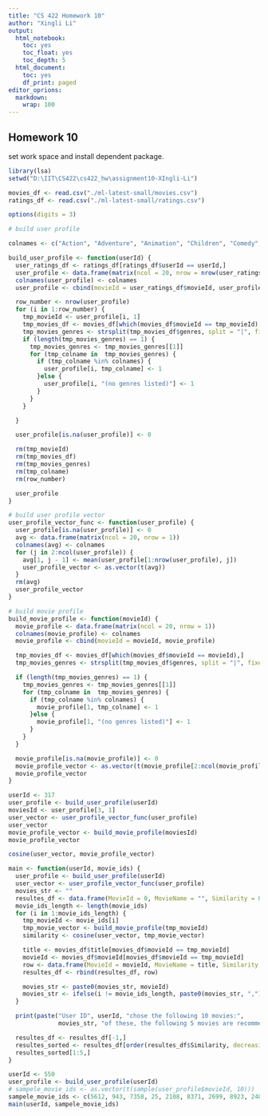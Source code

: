 ```yaml
---
title: "CS 422 Homework 10"
author: "Xingli Li"
output:
  html_notebook:
    toc: yes
    toc_float: yes
    toc_depth: 5
  html_document:
    toc: yes
    df_print: paged
editor_oprions:
  markdown:
    wrap: 100
---
```


## Homework 10

set work space and install dependent package.

```r
library(lsa)
setwd("D:\IIT\CS422\cs422_hw\assignment10-XIngli-Li")
```

```r
movies_df <- read.csv("./ml-latest-small/movies.csv")
ratings_df <- read.csv("./ml-latest-small/ratings.csv")
```

```r
options(digits = 3)

# build user profile

colnames <- c("Action", "Adventure", "Animation", "Children", "Comedy", "Crime", "Documentary", "Drama", "Fantasy", "Film-Noir", "Horror", "IMAX", "Musical", "Mystery", "Romance", "Sci-Fi", "Thriller", "War", "Wester", "(no genres listed)")

build_user_profile <- function(userId) {
  user_ratings_df <- ratings_df[ratings_df$userId == userId,]
  user_profile <- data.frame(matrix(ncol = 20, nrow = nrow(user_ratings_df)))
  colnames(user_profile) <- colnames
  user_profile <- cbind(movieId = user_ratings_df$movieId, user_profile)

  row_number <- nrow(user_profile)
  for (i in 1:row_number) {
    tmp_movieId <- user_profile[i, 1]
    tmp_movies_df <- movies_df[which(movies_df$movieId == tmp_movieId),]
    tmp_movies_genres <- strsplit(tmp_movies_df$genres, split = "|", fixed = TRUE)
    if (length(tmp_movies_genres) == 1) {
      tmp_movies_genres <- tmp_movies_genres[[1]]
      for (tmp_colname in  tmp_movies_genres) {
        if (tmp_colname %in% colnames) {
          user_profile[i, tmp_colname] <- 1
        }else {
          user_profile[i, "(no genres listed)"] <- 1
        }
      }
    }

  }

  user_profile[is.na(user_profile)] <- 0

  rm(tmp_movieId)
  rm(tmp_movies_df)
  rm(tmp_movies_genres)
  rm(tmp_colname)
  rm(row_number)

  user_profile
}

# build user profile vector
user_profile_vector_func <- function(user_profile) {
  user_profile[is.na(user_profile)] <- 0
  avg <- data.frame(matrix(ncol = 20, nrow = 1))
  colnames(avg) <- colnames
  for (j in 2:ncol(user_profile)) {
    avg[1, j - 1] <- mean(user_profile[1:nrow(user_profile), j])
    user_profile_vector <- as.vector(t(avg))
  }
  rm(avg)
  user_profile_vector
}

```

```r
# build movie profile
build_movie_profile <- function(movieId) {
  movie_profile <- data.frame(matrix(ncol = 20, nrow = 1))
  colnames(movie_profile) <- colnames
  movie_profile <- cbind(movieId = movieId, movie_profile)

  tmp_movies_df <- movies_df[which(movies_df$movieId == movieId),]
  tmp_movies_genres <- strsplit(tmp_movies_df$genres, split = "|", fixed = TRUE)

  if (length(tmp_movies_genres) == 1) {
    tmp_movies_genres <- tmp_movies_genres[[1]]
    for (tmp_colname in  tmp_movies_genres) {
      if (tmp_colname %in% colnames) {
        movie_profile[1, tmp_colname] <- 1
      }else {
        movie_profile[1, "(no genres listed)"] <- 1
      }
    }
  }

  movie_profile[is.na(movie_profile)] <- 0
  movie_profile_vector <- as.vector(t(movie_profile[2:ncol(movie_profile)]))
  movie_profile_vector
}
```

```r
userId <- 317
user_profile <- build_user_profile(userId)
moviesId <- user_profile[3, 1]
user_vector <- user_profile_vector_func(user_profile)
user_vector
movie_profile_vector <- build_movie_profile(moviesId)
movie_profile_vector
```

```r
cosine(user_vector, movie_profile_vector)
```

```r
main <- function(userId, movie_ids) {
  user_profile <- build_user_profile(userId)
  user_vector <- user_profile_vector_func(user_profile)
  movies_str <- ""
  resultes_df <- data.frame(MovieId = 0, MovieName = "", Similarity = 0)
  movie_ids_length <- length(movie_ids)
  for (i in 1:movie_ids_length) {
    tmp_movieId <- movie_ids[i]
    tmp_movie_vector <- build_movie_profile(tmp_movieId)
    similarity <- cosine(user_vector, tmp_movie_vector)

    title <- movies_df$title[movies_df$movieId == tmp_movieId]
    movieId <- movies_df$movieId[movies_df$movieId == tmp_movieId]
    row <- data.frame(MovieId = movieId, MovieName = title, Similarity = similarity)
    resultes_df <- rbind(resultes_df, row)

    movies_str <- paste0(movies_str, movieId)
    movies_str <- ifelse(i != movie_ids_length, paste0(movies_str, ","), movies_str)
  }

  print(paste("User ID", userId, "chose the following 10 movies:",
              movies_str, "of these, the following 5 movies are recommended:"))

  resultes_df <- resultes_df[-1,]
  resultes_sorted <- resultes_df[order(resultes_df$Similarity, decreasing = TRUE),]
  resultes_sorted[1:5,]
}

userId <- 550
user_profile <- build_user_profile(userId)
# sampele_movie_ids <- as.vector(t(sample(user_profile$movieId, 10)))
sampele_movie_ids <- c(5612, 943, 7358, 25, 2108, 8371, 2699, 8923, 2487, 102800)
main(userId, sampele_movie_ids)
```

